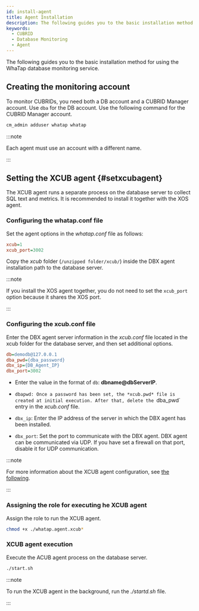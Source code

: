 ```yaml
---
id: install-agent
title: Agent Installation
description: The following guides you to the basic installation method for using the WhaTap database monitoring service.
keywords:
  - CUBRID
  - Database Monitoring
  - Agent
---
```



<V2Note product="CUBRID" />

The following guides you to the basic installation method for using the WhaTap database monitoring service.


<Agentsignupguide />

<Youtube ko='e_UpCgapfQY' en='MIo3HRIOt8M' ja='MIo3HRIOt8M' />


<Createprojectv2 />

<Steps>


<CheckType />

## Creating the monitoring account

To monitor CUBRIDs, you need both a DB account and a CUBRID Manager account. Use `dba` for the DB account. Use the following command for the CUBRID Manager account.

```sql title="CUBRID Manager account"
cm_admin adduser whatap whatap
```

:::note

Each agent must use an account with a different name.

:::


<Accesskeyv2 />


<DownloadDBXagent />


<SettingsDBXagent />


<Whatapconf />


<JDBCDownload />


<DBuserDesc level={3} />


<Dbcreatedbuserfilebody />

## Setting the XCUB agent {#setxcubagent}

The XCUB agent runs a separate process on the database server to collect SQL text and metrics. It is recommended to install it together with the XOS agent.

<ImgLang img="xcub-install-agent.svg" multi="true" className="noneborder" />

### Configuring the whatap.conf file

Set the agent options in the _whatap.conf_ file as follows:

```ini title="whatap.conf"
xcub=1
xcub_port=3002
```

Copy the _xcub_ folder (`/unzipped folder/xcub/`) inside the DBX agent installation path to the database server.

:::note

If you install the XOS agent together, you do not need to set the `xcub_port` option because it shares the XOS port.

:::

### Configuring the xcub.conf file

Enter the DBX agent server information in the _xcub.conf_ file located in the xcub folder for the database server, and then set additional options.

```ini titile="xcub.conf"
db=demodb@127.0.0.1
dba_pwd={dba_password}
dbx_ip={DB_Agent_IP}
dbx_port=3002
```

- Enter the value in the format of `db`: **dbname@dbServerIP**.

- `dbapwd: Once a password has been set, the *xcub.pwd* file is created at initial execution. After that, delete the `dba_pwd\` entry in the _xcub.conf_ file.

- `dbx_ip`: Enter the IP address of the server in which the DBX agent has been installed.

- `dbx_port`: Set the port to communicate with the DBX agent. DBX agent can be communicated via UDP. If you have set a firewall on that port, disable it for UDP communication.

:::note

For more information about the XCUB agent configuration, see [the following](agent-xcub-settings).

:::

### Assigning the role for executing he XCUB agent

Assign the role to run the XCUB agent.

```bash
chmod +x ./whatap.agent.xcub*
```

### XCUB agent execution

Execute the ACUB agent process on the database server.

```bash
./start.sh
```

:::note

To run the XCUB agent in the background, run the _./startd.sh_ file.

:::


<Dbrunagent />


<Dbinstallxosagent />

</Steps>


<NextStep />

